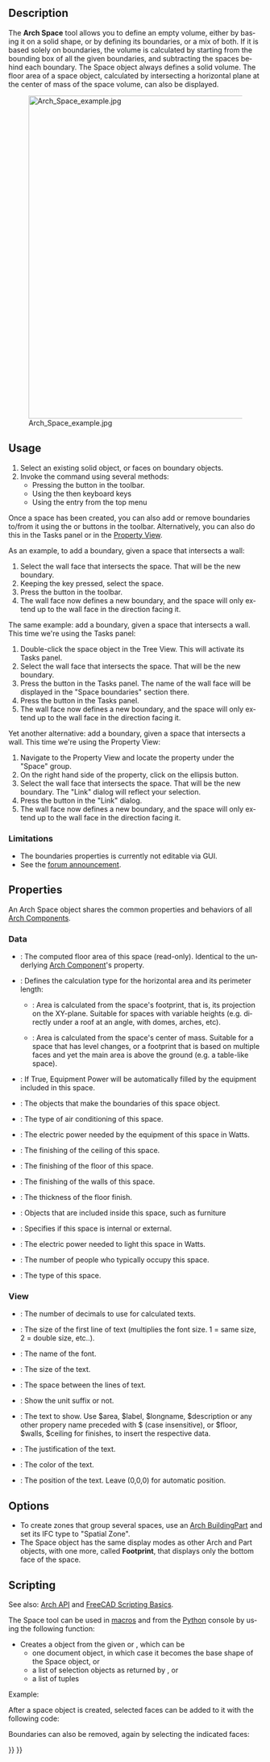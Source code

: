 <languages/>

<div class="mw-translate-fuzzy">
{{docnav/sv|[[Arch_Roof/sv|Roof/sv]]|[[Arch_Stairs/sv|Stairs/sv]]|[[Arch_Workbench/sv|Arch/]]|IconL=Arch_Roof.svg |IconC=Workbench_Arch.svg |IconR=Arch_Stairs.svg}}
</div>

<div class="mw-translate-fuzzy">
{{GuiCommand/sv
|Name=Arch Space|Name/sv=Arch Space
|MenuLocation=Arch → Space
|Workbenches=[[Arch_Workbench/sv|Arch]]
|Shortcut={{KEY|S}} {{KEY|P}}
|SeeAlso=[[Arch Wall]], [[Arch Structure]]
|Version=0.14
}}
</div>

<div lang="en" dir="ltr" class="mw-content-ltr">
==Description==
</div>

<div lang="en" dir="ltr" class="mw-content-ltr">
The '''Arch Space''' tool allows you to define an empty volume, either by basing it on a solid shape, or by defining its boundaries, or a mix of both. If it is based solely on boundaries, the volume is calculated by starting from the bounding box of all the given boundaries, and subtracting the spaces behind each boundary. The Space object always defines a solid volume. The floor area of a space object, calculated by intersecting a horizontal plane at the center of mass of the space volume, can also be displayed.
</div>

[[Image:Arch Space example.jpg|640px]]

<div lang="en" dir="ltr" class="mw-content-ltr">
{{Caption|Space object created from an existing solid object, then two wall faces are added as boundaries.}}
</div>

<div lang="en" dir="ltr" class="mw-content-ltr">
==Usage==
</div>

<div lang="en" dir="ltr" class="mw-content-ltr">
# Select an existing solid object, or faces on boundary objects.
# Invoke the command using several methods:
#* Pressing the {{Button|[[Image:Arch_Space.svg|16px]] [[Arch_Space|Space]]}} button in the toolbar. 
#* Using the {{KEY|S}} then {{KEY|P}} keyboard keys
#* Using the {{MenuCommand|3D/BIM → Space}} entry from the top menu
</div>

<div lang="en" dir="ltr" class="mw-content-ltr">
Once a space has been created, you can also add or remove boundaries to/from it using the {{Button|[[Image:Arch_Add.svg|16px]] [[Arch_Add|Add Component]]}} or {{Button|[[Image:Arch_Remove.svg|16px]] [[Arch_Remove|Remove Component]]}} buttons in the toolbar. Alternatively, you can also do this in the Tasks panel or in the [[Property_View|Property View]].
</div>

<div lang="en" dir="ltr" class="mw-content-ltr">
As an example, to add a boundary, given a space that intersects a wall:
# Select the wall face that intersects the space. That will be the new boundary.
# Keeping the {{KEY|Ctrl}} key pressed, select the space.
# Press the {{Button|[[Image:Arch_Add.svg|16px]] [[Arch_Add|Add Component]]}} button in the toolbar.
# The wall face now defines a new boundary, and the space will only extend up to the wall face in the direction facing it.
</div>

<div lang="en" dir="ltr" class="mw-content-ltr">
The same example: add a boundary, given a space that intersects a wall. This time we're using the Tasks panel:
# Double-click the space object in the Tree View. This will activate its Tasks panel.
# Select the wall face that intersects the space. That will be the new boundary.
# Press the {{Button|[[Image:Arch_Add.svg|16px]] [[Arch_Add|Add Component]]}} button in the Tasks panel. The name of the wall face will be displayed in the "Space boundaries" section there.
# Press the {{Button|OK}} button in the Tasks panel.
# The wall face now defines a new boundary, and the space will only extend up to the wall face in the direction facing it.
</div>

<div lang="en" dir="ltr" class="mw-content-ltr">
Yet another alternative: add a boundary, given a space that intersects a wall. This time we're using the Property View:
# Navigate to the Property View and locate the {{PropertyData|Boundaries}} property under the "Space" group.
# On the right hand side of the {{PropertyData|Boundaries}} property, click on the ellipsis button.
# Select the wall face that intersects the space. That will be the new boundary. The "Link" dialog will reflect your selection.
# Press the {{Button|OK}} button in the "Link" dialog.
# The wall face now defines a new boundary, and the space will only extend up to the wall face in the direction facing it.
</div>

<div lang="en" dir="ltr" class="mw-content-ltr">
=== Limitations ===
</div>

<div lang="en" dir="ltr" class="mw-content-ltr">
* The boundaries properties is currently not editable via GUI.
* See the [https://forum.freecad.org/viewtopic.php?f=9&t=4275 forum announcement].
</div>

<div lang="en" dir="ltr" class="mw-content-ltr">
==Properties==
</div>

<div lang="en" dir="ltr" class="mw-content-ltr">
An Arch Space object shares the common properties and behaviors of all [[Arch_Component|Arch Components]].
</div>

<div lang="en" dir="ltr" class="mw-content-ltr">
===Data===
</div>

<div lang="en" dir="ltr" class="mw-content-ltr">
{{Properties_Title|Space}}
</div>

<div lang="en" dir="ltr" class="mw-content-ltr">
* {{PropertyData|Area|Area}}: The computed floor area of this space (read-only). Identical to the underlying [[Arch Component]]'s {{PropertyData|Horizontal Area}} property.
* {{PropertyData|Area Calculation Type|Enumeration}}: Defines the calculation type for the horizontal area and its perimeter length:
** {{Value|XY-plane projection}}: Area is calculated from the space's footprint, that is, its projection on the XY-plane. Suitable for spaces with variable heights (e.g. directly under a roof at an angle, with domes, arches, etc).
** {{Value|At Center of Mass}}: Area is calculated from the space's center of mass. Suitable for a space that has level changes, or a footprint that is based on multiple faces and yet the main area is above the ground (e.g. a table-like space).
* {{PropertyData|Auto Power|Bool}}: If True, Equipment Power will be automatically filled by the equipment included in this space.
* {{PropertyData|Boundaries|LinkSubList}}: The objects that make the boundaries of this space object.
* {{PropertyData|Conditioning|Enumeration}}: The type of air conditioning of this space.
* {{PropertyData|Equipment Power|Float}}: The electric power needed by the equipment of this space in Watts.
* {{PropertyData|Finish Ceiling|String}}: The finishing of the ceiling of this space.
* {{PropertyData|Finish Floor|String}}: The finishing of the floor of this space.
* {{PropertyData|Finish Walls|String}}: The finishing of the walls of this space.
* {{PropertyData|Floor Thickness|Length}}: The thickness of the floor finish.
* {{PropertyData|Group|LinkList}}: Objects that are included inside this space, such as furniture
* {{PropertyData|Internal|Bool}}: Specifies if this space is internal or external.
* {{PropertyData|Lighting Power|Float}}: The electric power needed to light this space in Watts.
* {{PropertyData|Number Of People|Integer}}: The number of people who typically occupy this space.
* {{PropertyData|Space Type|Enumeration}}: The type of this space.
</div>

<div lang="en" dir="ltr" class="mw-content-ltr">
===View===
</div>

<div lang="en" dir="ltr" class="mw-content-ltr">
{{Properties_Title|Space}}
</div>

<div lang="en" dir="ltr" class="mw-content-ltr">
* {{PropertyView|Decimals|Integer}}: The number of decimals to use for calculated texts.
* {{PropertyView|First Line|Length}}: The size of the first line of text (multiplies the font size. 1 = same size, 2 = double size, etc..).
* {{PropertyView|Font Name|Font}}: The name of the font.
* {{PropertyView|Font Size|Length}}: The size of the text.
* {{PropertyView|Line Spacing|Float}}: The space between the lines of text.
* {{PropertyView|Show Unit|Bool}}: Show the unit suffix or not.
* {{PropertyView|Text|StringList}}:  The text to show. Use $area, $label, $longname, $description or any other propery name preceded with $ (case insensitive), or $floor, $walls, $ceiling for finishes, to insert the respective data.
* {{PropertyView|Text Align|Enumeration}}: The justification of the text.
* {{PropertyView|Text Color|Color}}: The color of the text.
* {{PropertyView|Text Position|VectorDistance}}: The position of the text. Leave (0,0,0) for automatic position.
</div>

<div lang="en" dir="ltr" class="mw-content-ltr">
==Options==
</div>

<div lang="en" dir="ltr" class="mw-content-ltr">
* To create zones that group several spaces, use an [[Arch_BuildingPart|Arch BuildingPart]] and set its IFC type to "Spatial Zone".
* The Space object has the same display modes as other Arch and Part objects, with one more, called '''Footprint''', that displays only the bottom face of the space.
</div>

<div lang="en" dir="ltr" class="mw-content-ltr">
==Scripting==
</div>

<div lang="en" dir="ltr" class="mw-content-ltr">
See also: [[Arch_API|Arch API]] and [[FreeCAD_Scripting_Basics|FreeCAD Scripting Basics]].
</div>

<div lang="en" dir="ltr" class="mw-content-ltr">
The Space tool can be used in [[Macros|macros]] and from the [[Python|Python]] console by using the following function:
</div>

{{Code|code=
Space = makeSpace(objects=None, baseobj=None, name="Space")
}}

<div lang="en" dir="ltr" class="mw-content-ltr">
* Creates a {{incode|Space}} object from the given {{incode|objects}} or {{incode|baseobj}}, which can be
** one document object, in which case it becomes the base shape of the Space object, or
** a list of selection objects as returned by {{incode|FreeCADGui.Selection.getSelectionEx()}}, or
** a list of tuples {{incode|(object, subobjectname)}}
</div>

<div lang="en" dir="ltr" class="mw-content-ltr">
Example:
</div>

{{Code|code=
import FreeCAD, Arch

Box = FreeCAD.ActiveDocument.addObject("Part::Box", "Box")
Box.Length = 1000
Box.Width = 1000
Box.Height = 1000

Space = Arch.makeSpace(Box)
Space.ViewObject.LineWidth = 2
FreeCAD.ActiveDocument.recompute()
}}

<div lang="en" dir="ltr" class="mw-content-ltr">
After a space object is created, selected faces can be added to it with the following code:
</div>

{{Code|code=
import FreeCAD, FreeCADGui, Draft, Arch

points = [FreeCAD.Vector(-500, 0, 0), FreeCAD.Vector(1000, 1000, 0)]
Line = Draft.makeWire(points)
Wall = Arch.makeWall(Line, width=150, height=2000)
FreeCAD.ActiveDocument.recompute()

# Select a face of the wall
selection = FreeCADGui.Selection.getSelectionEx()
Arch.addSpaceBoundaries(Space, selection)
}}

<div lang="en" dir="ltr" class="mw-content-ltr">
Boundaries can also be removed, again by selecting the indicated faces:
</div>

{{Code|code=
selection = FreeCADGui.Selection.getSelectionEx()
Arch.removeSpaceBoundaries(Space, selection)
}}


<div class="mw-translate-fuzzy">
{{docnav/sv|[[Arch_Roof/sv|Roof/sv]]|[[Arch_Stairs/sv|Stairs/sv]]|[[Arch_Workbench/sv|Arch/]]|IconL=Arch_Roof.svg |IconC=Workbench_Arch.svg |IconR=Arch_Stairs.svg}}
</div>

{{BIM_Tools_navi{{#translation:}}}}
{{Userdocnavi{{#translation:}}}}